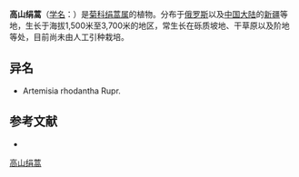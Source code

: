 {{Speciesbox
| name = 高山绢蒿
| status = 
| status_system = 
| image =
| genus = Seriphidium
| species = rhodanthum
| authority = (Rupr.) Poljak.
}}

'''高山绢蒿'''（[[学名|学名]]：{{lang|la|''Seriphidium rhodanthum''}}）是[[菊科|菊科]][[绢蒿属|绢蒿属]]的植物。分布于[[俄罗斯|俄罗斯]]以及[[中国大陆|中国大陆]]的[[新疆|新疆]]等地，生长于海拔1,500米至3,700米的地区，常生长在砾质坡地、干草原以及阶地等处，目前尚未由人工引种栽培。

== 异名 ==
* Artemisia rhodantha Rupr.

== 参考文献 ==
<div class="references-small">
* {{cite web| url =http://www.bioinfo.cn/db05/KmzwSpecies.php?action=view&id=4830| title =高山绢蒿| work =《中国高等植物数据库全库》| publisher =中国科学院微生物研究所| author =昆明植物研究所| accessdate =2009-02-25| deadurl =yes| archiveurl =https://web.archive.org/web/20160305000900/http://www.bioinfo.cn/db05/KmzwSpecies.php?action=view&id=4830| archivedate =2016-03-05}}
</div>
{{Taxonbar|from=Q15231479}}

[[Category:绢蒿属|高山绢蒿]]


{{植物小作品}}